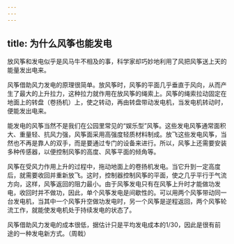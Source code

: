 ```yaml
---
---
---
```

title: 为什么风筝也能发电
---




放风筝和发电似乎是风马牛不相及的事，科学家却巧妙地利用了风把风筝送上天的能量发出电来。

风筝借助风力发电的原理很简单。放风筝时，风筝的平面几乎垂直于风向，从而产生了最大的上升拉力，这种拉力就作用在放风筝的绳索上。风筝的绳索拉动固定在地面上的转盘（卷扬机）上，使之转动，再由转盘带动发电机，当发电机转动时，便能发出电来。

能发电的风筝当然不是我们在公园里常见的“娱乐型”风筝。这些发电风筝通常面积大、重量轻、抗风力强，风筝面采用高强度轻质材料制成。放飞这些发电风筝，当然也不再是靠人的双手，而是要通过专门的设备来进行。所以，风筝上还需要安装多种传感器，以便控制风筝的高度、风筝平面的倾角等。

风筝在受风力作用上升的过程中，拖动地面上的卷扬机发电。当它升到一定高度后，就需要收回并重新放飞。这时，控制器控制风筝的平面，使之几乎平行于气流方向，这样，风筝返回的阻力最小。由于风筝发电只有在风筝上升时才能做功发电，收回时并不做功，因此，单个风筝发电是间歇性的。可以用两个风筝带动同一台发电机，当其中一个风筝升空做功发电时，另一个风筝是逆程返回，两个风筝轮流工作，就能使发电机处于持续发电的状态了。

风筝借助风力发电的成本很低，据估计只是平均发电成本的1/30，因此是很有前途的一种发电新方式。（周戟）